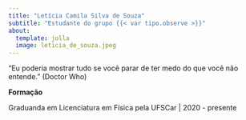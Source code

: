 ```yaml
---
title: "Letícia Camila Silva de Souza"
subtitle: "Estudante do grupo {{< var tipo.observe >}}"
about:
  template: jolla
  image: leticia_de_souza.jpeg
---
```


"Eu poderia mostrar tudo se você parar de ter medo do que você não entende." (Doctor Who)

**Formação**

Graduanda em Licenciatura em Física pela UFSCar | 2020 - presente